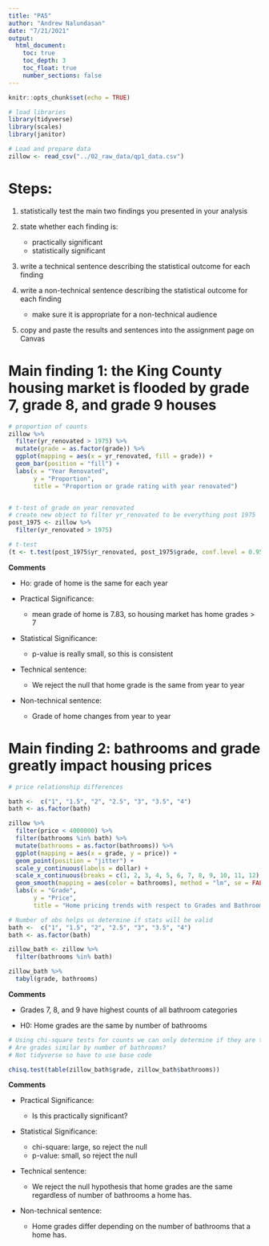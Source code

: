 ```yaml
---
title: "PA5"
author: "Andrew Nalundasan"
date: "7/21/2021"
output: 
  html_document:
    toc: true
    toc_depth: 3
    toc_float: true
    number_sections: false
---
```


```r
knitr::opts_chunk$set(echo = TRUE)
```


```r
# load libraries
library(tidyverse)
library(scales)
library(janitor)

```


```r
# Load and prepare data 
zillow <- read_csv("../02_raw_data/qp1_data.csv")
```

# Steps: 

1. statistically test the main two findings you presented in your analysis

2. state whether each finding is:

    - practically significant
    - statistically significant

3. write a technical sentence describing the statistical outcome for each finding

4. write a non-technical sentence describing the statistical outcome for each finding 
       
    - make sure it is appropriate for a non-technical audience

5. copy and paste the results and sentences into the assignment page on Canvas

# Main finding 1: the King County housing market is flooded by grade 7, grade 8, and grade 9 houses

```r
# proportion of counts
zillow %>% 
  filter(yr_renovated > 1975) %>% 
  mutate(grade = as.factor(grade)) %>%
  ggplot(mapping = aes(x = yr_renovated, fill = grade)) + 
  geom_bar(position = "fill") + 
  labs(x = "Year Renovated", 
       y = "Proportion", 
       title = "Proportion or grade rating with year renovated")



```

```r
# t-test of grade on year renovated
# create new object to filter yr_renovated to be everything post 1975
post_1975 <- zillow %>% 
  filter(yr_renovated > 1975)

# t-test
(t <- t.test(post_1975$yr_renovated, post_1975$grade, conf.level = 0.95))
```

**Comments** 

+ Ho: grade of home is the same for each year

+ Practical Significance:

    - mean grade of home is 7.83, so housing market has home grades > 7
    
+ Statistical Significance:

    - p-value is really small, so this is consistent
    
+ Technical sentence:

    - We reject the null that home grade is the same from year to year

+ Non-technical sentence:

    - Grade of home changes from year to year

# Main finding 2: bathrooms and grade greatly impact housing prices

```r
# price relationship differences

bath <-  c("1", "1.5", "2", "2.5", "3", "3.5", "4")
bath <- as.factor(bath)

zillow %>% 
  filter(price < 4000000) %>% 
  filter(bathrooms %in% bath) %>% 
  mutate(bathrooms = as.factor(bathrooms)) %>% 
  ggplot(mapping = aes(x = grade, y = price)) +
  geom_point(position = "jitter") +
  scale_y_continuous(labels = dollar) + 
  scale_x_continuous(breaks = c(1, 2, 3, 4, 5, 6, 7, 8, 9, 10, 11, 12)) + 
  geom_smooth(mapping = aes(color = bathrooms), method = "lm", se = FALSE) + 
  labs(x = "Grade", 
       y = "Price", 
       title = "Home pricing trends with respect to Grades and Bathrooms")
```

```r
# Number of obs helps us determine if stats will be valid
bath <-  c("1", "1.5", "2", "2.5", "3", "3.5", "4")
bath <- as.factor(bath)

zillow_bath <- zillow %>% 
  filter(bathrooms %in% bath)

zillow_bath %>% 
  tabyl(grade, bathrooms)
```

**Comments**

+ Grades 7, 8, and 9 have highest counts of all bathroom categories

+ H0: Home grades are the same by number of bathrooms

```r
# Using chi-square tests for counts we can only determine if they are the same or not
# Are grades similar by number of bathrooms?
# Not tidyverse so have to use base code

chisq.test(table(zillow_bath$grade, zillow_bath$bathrooms))
```
**Comments**

+ Practical Significance:

    - Is this practically significant?
    
+ Statistical Significance:

    - chi-square: large, so reject the null
    - p-value: small, so reject the null
    
+ Technical sentence:

    - We reject the null hypothesis that home grades are the same regardless of number of bathrooms a home has. 

+ Non-technical sentence:

    - Home grades differ depending on the number of bathrooms that a home has.
